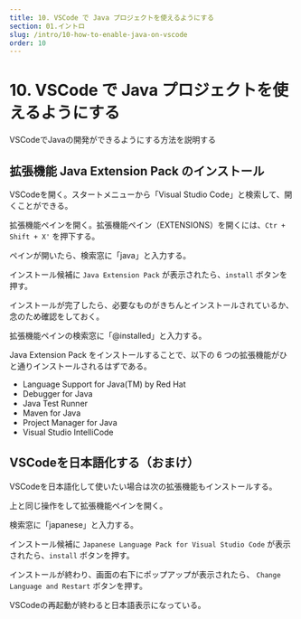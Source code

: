 ```yaml
---
title: 10. VSCode で Java プロジェクトを使えるようにする
section: 01.イントロ
slug: /intro/10-how-to-enable-java-on-vscode
order: 10
---
```


# 10. VSCode で Java プロジェクトを使えるようにする

VSCodeでJavaの開発ができるようにする方法を説明する

## 拡張機能 Java Extension Pack のインストール

VSCodeを開く。スタートメニューから「Visual Studio Code」と検索して、開くことができる。

拡張機能ペインを開く。拡張機能ペイン（EXTENSIONS）を開くには、`Ctr + Shift + X'` を押下する。

ペインが開いたら、検索窓に「java」と入力する。

インストール候補に `Java Extension Pack` が表示されたら、`install` ボタンを押す。

インストールが完了したら、必要なものがきちんとインストールされているか、念のため確認をしておく。

拡張機能ペインの検索窓に「@installed」と入力する。

Java Extension Pack をインストールすることで、以下の 6 つの拡張機能がひと通りインストールされるはずである。

- Language Support for Java(TM) by Red Hat
- Debugger for Java
- Java Test Runner
- Maven for Java
- Project Manager for Java
- Visual Studio IntelliCode

## VSCodeを日本語化する（おまけ）

VSCodeを日本語化して使いたい場合は次の拡張機能もインストールする。

上と同じ操作をして拡張機能ペインを開く。

検索窓に「japanese」と入力する。

インストール候補に `Japanese Language Pack for Visual Studio Code` が表示されたら、`install` ボタンを押す。

インストールが終わり、画面の右下にポップアップが表示されたら、 `Change Language and Restart` ボタンを押す。

VSCodeの再起動が終わると日本語表示になっている。

